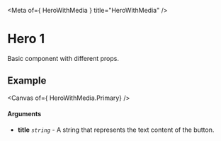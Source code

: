 
<Meta of={ HeroWithMedia } title="HeroWithMedia" />

# Hero 1

Basic component with different props.

## Example

<Canvas of={ HeroWithMedia.Primary} />

#### Arguments

- **title** _`string`_ - A string that represents the text content of the button.
